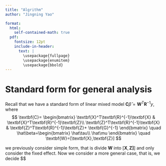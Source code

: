 ```yaml
---
title: "Algrithm"
author: "Jingning Yao"

format: 
  html: 
    self-contained-math: true
  pdf: 
    fontsize: 12pt
    include-in-header:
      text: |
        \usepackage{fullpage}
        \usepackage{enumitem}
        \usepackage{bbold}
---
```

# Standard form for general analysis
Recall that we have a standard form of linear mixed model $\textbf{C}\hat\beta=\textbf{W}^T\textbf{R}^{-1}y$, where 
$$
\textbf{C}=
\begin{bmatrix}
\textbf{X}^T\textbf{R}^{-1}\textbf{X} & \textbf{X}^T\textbf{R}^{-1}\textbf{Z}\\
\textbf{Z}^T\textbf{R}^{-1}\textbf{X} & \textbf{Z}^T\textbf{R}^{-1}\textbf{Z}+ \textbf{G}^{-1}
\end{bmatrix} 
\quad
\hat\beta=\begin{bmatrix}
\hat\tau\\
\hat\mu
\end{bmatrix}
\quad
\textbf{W}=[\textbf{X},\textbf{Z}]
$$

we previously consider simple form, that is divide $\textbf{W}$ into $[\textbf{X},\textbf{Z]}]$ and only consider the fixed effect. Now we consider a more general case, that is, we decide $$
